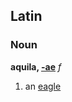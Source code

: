 ==Latin==
===Noun===
'''aquila, [[Wiktionary Appendix:Latin first declension|-ae]]''' ''f''

#an [[eagle]]